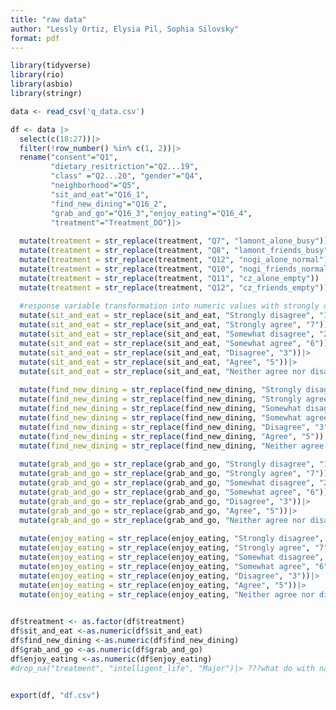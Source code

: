 ```yaml
---
title: "raw data"
author: "Lessly Ortiz, Elysia Pil, Sophia Silovsky"
format: pdf
---
```




```r
library(tidyverse)
library(rio)
library(asbio)
library(stringr)
```

```r
data <- read_csv('q_data.csv')
```


```r
df <- data |> 
  select(c(18:27))|>
  filter(!row_number() %in% c(1, 2))|>
  rename("consent"="Q1", 
         "dietary_resitriction"="Q2...19", 
         "class" ="Q2...20", "gender"="Q4", 
         "neighborhood"="Q5", 
         "sit_and_eat"="Q16_1", 
         "find_new_dining"="Q16_2", 
         "grab_and_go"="Q16_3","enjoy_eating"="Q16_4", 
         "treatment"="Treatment_DO")|>
  
  mutate(treatment = str_replace(treatment, "Q7", "lamont_alone_busy")) |>
  mutate(treatment = str_replace(treatment, "Q8", "lamont_friends_busy")) |>
  mutate(treatment = str_replace(treatment, "Q12", "nogi_alone_normal")) |>
  mutate(treatment = str_replace(treatment, "Q10", "nogi_friends_normal")) |>
  mutate(treatment = str_replace(treatment, "Q11", "cz_alone_empty")) |>
  mutate(treatment = str_replace(treatment, "Q12", "cz_friends_empty"))|>
  
  #response variable transformation into numeric values with strongly disagree=1 and strongly agree=7
  mutate(sit_and_eat = str_replace(sit_and_eat, "Strongly disagree", "1"))|>
  mutate(sit_and_eat = str_replace(sit_and_eat, "Strongly agree", "7"))|>
  mutate(sit_and_eat = str_replace(sit_and_eat, "Somewhat disagree", "2"))|>  
  mutate(sit_and_eat = str_replace(sit_and_eat, "Somewhat agree", "6"))|>  
  mutate(sit_and_eat = str_replace(sit_and_eat, "Disagree", "3"))|>  
  mutate(sit_and_eat = str_replace(sit_and_eat, "Agree", "5"))|>  
  mutate(sit_and_eat = str_replace(sit_and_eat, "Neither agree nor disagree", "4"))|>
  
  mutate(find_new_dining = str_replace(find_new_dining, "Strongly disagree", "1"))|>
  mutate(find_new_dining = str_replace(find_new_dining, "Strongly agree", "7"))|>
  mutate(find_new_dining = str_replace(find_new_dining, "Somewhat disagree", "2"))|>  
  mutate(find_new_dining = str_replace(find_new_dining, "Somewhat agree", "6"))|>  
  mutate(find_new_dining = str_replace(find_new_dining, "Disagree", "3"))|>  
  mutate(find_new_dining = str_replace(find_new_dining, "Agree", "5"))|>  
  mutate(find_new_dining = str_replace(find_new_dining, "Neither agree nor disagree", "4"))|>
  
  mutate(grab_and_go = str_replace(grab_and_go, "Strongly disagree", "1"))|>
  mutate(grab_and_go = str_replace(grab_and_go, "Strongly agree", "7"))|>
  mutate(grab_and_go = str_replace(grab_and_go, "Somewhat disagree", "2"))|>  
  mutate(grab_and_go = str_replace(grab_and_go, "Somewhat agree", "6"))|>  
  mutate(grab_and_go = str_replace(grab_and_go, "Disagree", "3"))|>  
  mutate(grab_and_go = str_replace(grab_and_go, "Agree", "5"))|>  
  mutate(grab_and_go = str_replace(grab_and_go, "Neither agree nor disagree", "4"))|>
  
  mutate(enjoy_eating = str_replace(enjoy_eating, "Strongly disagree", "1"))|>
  mutate(enjoy_eating = str_replace(enjoy_eating, "Strongly agree", "7"))|>
  mutate(enjoy_eating = str_replace(enjoy_eating, "Somewhat disagree", "2"))|>  
  mutate(enjoy_eating = str_replace(enjoy_eating, "Somewhat agree", "6"))|>  
  mutate(enjoy_eating = str_replace(enjoy_eating, "Disagree", "3"))|>  
  mutate(enjoy_eating = str_replace(enjoy_eating, "Agree", "5"))|>  
  mutate(enjoy_eating = str_replace(enjoy_eating, "Neither agree nor disagree", "4"))

  
df$treatment <- as.factor(df$treatment)
df$sit_and_eat <-as.numeric(df$sit_and_eat)
df$find_new_dining <-as.numeric(df$find_new_dining)
df$grab_and_go <-as.numeric(df$grab_and_go)
df$enjoy_eating <-as.numeric(df$enjoy_eating)
#drop_na("treatment", "intelligent_life", "Major")|> ???what do with na's???  


export(df, "df.csv")
```



